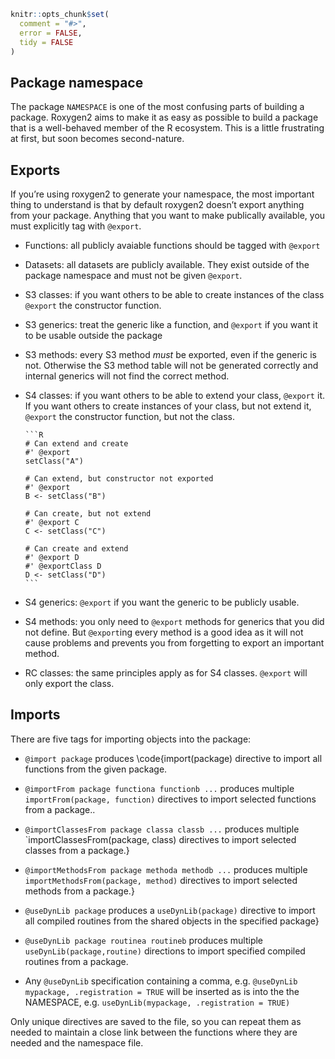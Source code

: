 <!--
%\VignetteEngine{knitr::knitr}
%\VignetteIndexEntry{Managing your NAMESPACE}
-->

```r
knitr::opts_chunk$set(
  comment = "#>",
  error = FALSE,
  tidy = FALSE
)
```

## Package namespace

The package `NAMESPACE` is one of the most confusing parts of building a package. Roxygen2 aims to make it as easy as possible to build a package that is a well-behaved member of the R ecosystem. This is a little frustrating at first, but soon becomes second-nature.

## Exports

If you're using roxygen2 to generate your namespace, the most important thing to understand is that by default roxygen2 doesn't export anything from your package. Anything that you want to make publically available, you must explicitly tag with `@export`.

* Functions: all publicly avaiable functions should be tagged with `@export`

* Datasets: all datasets are publicly available. They exist outside of the
  package namespace and must not be given `@export`.

* S3 classes: if you want others to be able to create instances of the class
  `@export` the constructor function.

* S3 generics: treat the generic like a function, and `@export` if you
  want it to be usable outside the package

* S3 methods: every S3 method _must_ be exported, even if the generic is not.
  Otherwise the S3 method table will not be generated correctly and internal
  generics will not find the correct method.

* S4 classes: if you want others to be able to extend your class, `@export` it.
  If you want others to create instances of your class, but not extend it,
  `@export` the constructor function, but not the class.

      ```R
      # Can extend and create
      #' @export
      setClass("A")

      # Can extend, but constructor not exported
      #' @export
      B <- setClass("B")

      # Can create, but not extend
      #' @export C
      C <- setClass("C")

      # Can create and extend
      #' @export D
      #' @exportClass D
      D <- setClass("D")
      ```

* S4 generics: `@export` if you want the generic to be publicly usable.

* S4 methods: you only need to `@export` methods for generics that you
  did not define. But `@export`ing every method is a good idea as it
  will not cause problems and prevents you from forgetting to export an
  important method.

* RC classes: the same principles apply as for S4 classes. `@export`
  will only export the class.

## Imports

There are five tags for importing objects into the package:

* `@import package` produces \code{import(package) directive
  to import all functions from the given package.

* `@importFrom package functiona functionb ...` produces
   multiple `importFrom(package, function)` directives to import
   selected functions from a package..

* `@importClassesFrom package classa classb ...` produces
  multiple `importClassesFrom(package, class) directives to import
  selected classes from a package.}

* `@importMethodsFrom package methoda methodb ...` produces
  multiple `importMethodsFrom(package, method)` directives to import
  selected methods from a package.}

* `@useDynLib package` produces a `useDynLib(package)`
  directive to import all compiled routines from the shared objects in
  the specified package}

* `@useDynLib package routinea routineb` produces multiple
  `useDynLib(package,routine)` directions to import specified
  compiled routines from a package.

* Any `@useDynLib` specification containing a comma, e.g.
  `@useDynLib mypackage, .registration = TRUE` will be inserted as is
  into the the NAMESPACE, e.g. `useDynLib(mypackage, .registration = TRUE)`

Only unique directives are saved to the \file{NAMESPACE} file, so you can
repeat them as needed to maintain a close link between the functions where
they are needed and the namespace file.

